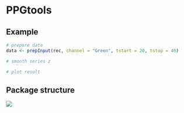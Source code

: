 # PPGtools

## Example

```r
# prepare data
data <- prepInput(rec, channel = "Green", tstart = 20, tstop = 40)

# smooth series z 

# plot result


```


## Package structure
![](flowchart.png)
